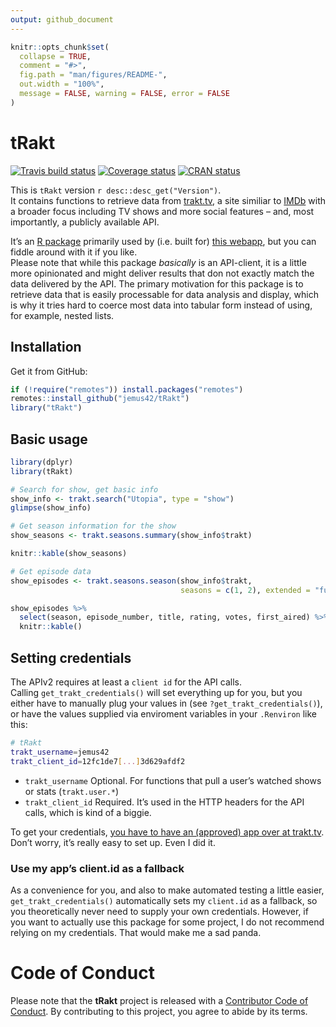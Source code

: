 ```yaml
---
output: github_document
---
```


<!-- README.md is generated from README.Rmd. Please edit that file -->

```r
knitr::opts_chunk$set(
  collapse = TRUE,
  comment = "#>",
  fig.path = "man/figures/README-",
  out.width = "100%",
  message = FALSE, warning = FALSE, error = FALSE
)
```

# tRakt

[![Travis build status](https://travis-ci.org/jemus42/tRakt.svg?branch=master)](https://travis-ci.org/jemus42/tRakt)
[![Coverage status](https://codecov.io/gh/jemus42/tRakt/branch/master/graph/badge.svg)](https://codecov.io/github/jemus42/tRakt?branch=master)
[![CRAN status](https://www.r-pkg.org/badges/version/tRakt)](https://cran.r-project.org/package=tRakt)

This is `tRakt` version ``r desc::desc_get("Version")``.  
It contains functions to retrieve data from [trakt.tv](http://trakt.tv/), a site similiar to [IMDb](http://imdb.com) with a broader focus including TV shows and more social features – and, most importantly, a publicly available API.

It's an [R package](http://r-project.org) primarily used by (i.e. built for) [this webapp](http://trakt.jemu.name), but you can fiddle around with it if you like.  
Please note that while this package *basically* is an API-client, it is a little more opinionated and might deliver results that don not exactly match the data delivered by the API. The primary motivation for this package is to retrieve data that is easily processable for data analysis and display, which is why it tries hard to coerce most data into tabular form instead of using, for example, nested lists.

## Installation

Get it from GitHub:

```r
if (!require("remotes")) install.packages("remotes")
remotes::install_github("jemus42/tRakt")
library("tRakt")
```

## Basic usage

```r
library(dplyr)
library(tRakt)

# Search for show, get basic info
show_info <- trakt.search("Utopia", type = "show")
glimpse(show_info)

# Get season information for the show
show_seasons <- trakt.seasons.summary(show_info$trakt)

knitr::kable(show_seasons)

# Get episode data
show_episodes <- trakt.seasons.season(show_info$trakt, 
                                      seasons = c(1, 2), extended = "full")

show_episodes %>%
  select(season, episode_number, title, rating, votes, first_aired) %>%
  knitr::kable()
```


## Setting credentials

The APIv2 requires at least a `client id` for the API calls.  
Calling `get_trakt_credentials()` will set everything up for you, but you either have to
manually plug your values in (see `?get_trakt_credentials()`), or have the values supplied via enviroment variables in your `.Renviron` like this:

```sh
# tRakt
trakt_username=jemus42
trakt_client_id=12fc1de7[...]3d629afdf2
```

* `trakt_username` Optional. For functions that pull a user's watched shows or stats (`trakt.user.*`)
* `trakt_client_id` Required. It's used in the HTTP headers for the API calls, which is kind of a biggie.

To get your credentials, [you have to have an (approved) app over at trakt.tv](http://trakt.tv/oauth/applications).  
Don't worry, it's really easy to set up. Even I did it.

### Use my app's client.id as a fallback

As a convenience for you, and also to make automated testing a little easier, `get_trakt_credentials()` automatically sets my `client.id` as a fallback, so you theoretically never need to supply your own credentials. However, if you want to actually use this package for some project, I do not recommend relying on my credentials. That would make me a sad panda.

# Code of Conduct

Please note that the **tRakt** project is released with a [Contributor Code of Conduct](.github/CODE_OF_CONDUCT.md). By contributing to this project, you agree to abide by its terms.
